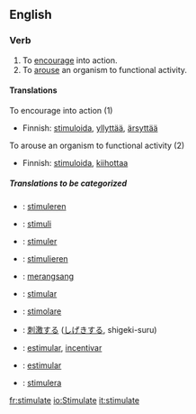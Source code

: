 ==English==

===Verb===
{{en-infl-reg-other-e|stimulat|e}}
# To [[encourage]] into action.
# To [[arouse]] an organism to functional activity.

====Translations====
;To encourage into action (1)
{{top}}
*Finnish: [[stimuloida]], [[yllyttää]], [[ärsyttää]]
{{mid}}
{{bottom}}

;To arouse an organism to functional activity (2)
{{top}}
*Finnish: [[stimuloida]], [[kiihottaa]]
{{mid}}
{{bottom}}

=====Translations to be categorized=====
{{checktrans}}

*{{ttbc|Dutch}}: [[stimuleren]]
*{{ttbc|Esperanto}}: [[stimuli]]
*{{ttbc|French}}: [[stimuler]]
*{{ttbc|German}}: [[stimulieren]]
*{{ttbc|Indonesian}}: [[rangsang|merangsang]]
*{{ttbc|Interlingua}}: [[stimular]]

*{{ttbc|Italian}}: [[stimolare]]
*{{ttbc|Japanese}}: [[刺激]]する ([[しげき]]する, shigeki-suru)
*{{ttbc|Portuguese}}: [[estimular]], [[incentivar]]
*{{ttbc|Spanish}}: [[estimular]]
*{{ttbc|Swedish}}: [[stimulera]]


[[fr:stimulate]]
[[io:Stimulate]]
[[it:stimulate]]
